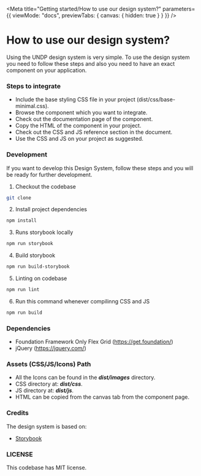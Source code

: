 
<Meta 
  title="Getting started/How to use our design system?" 
  parameters={{
    viewMode: "docs",
    previewTabs: {
      canvas: { hidden: true }
    }
  }}
/>

# How to use our design system?
Using the UNDP design system is very simple. To use the design system you need to follow these steps and also you need to have an exact component on your application.

### Steps to integrate

- Include the base styling CSS file in your project (dist/css/base-minimal.css).
- Browse the component which you want to integrate.
- Check out the documentation page of the component.
- Copy the HTML of the component in your project.
- Check out the CSS and JS reference section in the document.
- Use the CSS and JS on your project as suggested.


### Development
If you want to develop this Design System, follow these steps and you will be ready for further development.


1. Checkout the codebase
```bash
git clone
```
2. Install project dependencies
```bash
npm install
```
3. Runs storybook locally
```bash
npm run storybook
```
4. Build storybook
```bash
npm run build-storybook
```
5. Linting on codebase
```bash
npm run lint
```
6. Run this command whenever compilinng CSS and JS
```bash
npm run build
```

### Dependencies

- Foundation Framework Only Flex Grid (https://get.foundation/)
- jQuery (https://jquery.com/)

### Assets (CSS/JS/Icons) Path

- All the Icons can be found in the ***dist/images*** directory.
- CSS directory at: ***dist/css***. 
- JS directory at: ***dist/js***. 
- HTML can be copied from the canvas tab from the component page.

### Credits

The design system is based on:

- [Storybook](https://storybook.js.org/)

### LICENSE
This codebase has MIT license.